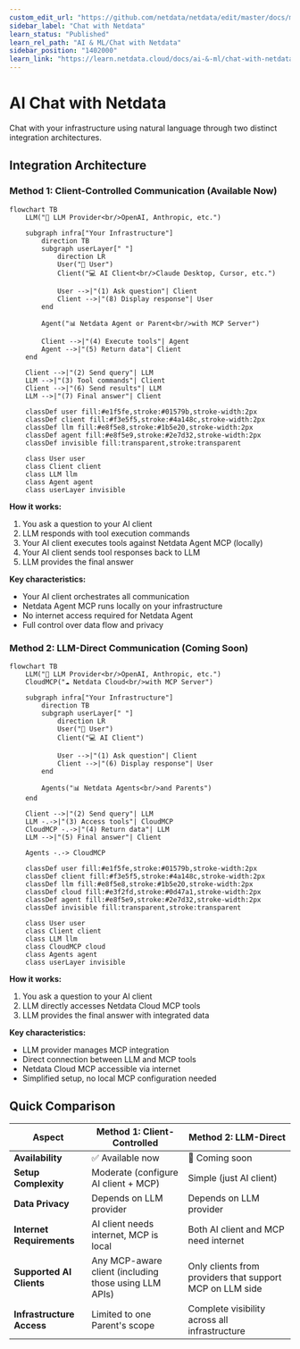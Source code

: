 ```yaml
---
custom_edit_url: "https://github.com/netdata/netdata/edit/master/docs/ml-ai/ai-chat-netdata/ai-chat-netdata.md"
sidebar_label: "Chat with Netdata"
learn_status: "Published"
learn_rel_path: "AI & ML/Chat with Netdata"
sidebar_position: "1402000"
learn_link: "https://learn.netdata.cloud/docs/ai-&-ml/chat-with-netdata"
---
```


# AI Chat with Netdata

Chat with your infrastructure using natural language through two distinct integration architectures.

## Integration Architecture

### Method 1: Client-Controlled Communication (Available Now)

```mermaid
flowchart TB
    LLM("🤖 LLM Provider<br/>OpenAI, Anthropic, etc.")
    
    subgraph infra["Your Infrastructure"]
        direction TB
        subgraph userLayer[" "]
            direction LR
            User("👤 User") 
            Client("💻 AI Client<br/>Claude Desktop, Cursor, etc.")
            
            User -->|"(1) Ask question"| Client
            Client -->|"(8) Display response"| User
        end
        
        Agent("📊 Netdata Agent or Parent<br/>with MCP Server")
        
        Client -->|"(4) Execute tools"| Agent
        Agent -->|"(5) Return data"| Client
    end
    
    Client -->|"(2) Send query"| LLM
    LLM -->|"(3) Tool commands"| Client
    Client -->|"(6) Send results"| LLM
    LLM -->|"(7) Final answer"| Client
    
    classDef user fill:#e1f5fe,stroke:#01579b,stroke-width:2px
    classDef client fill:#f3e5f5,stroke:#4a148c,stroke-width:2px
    classDef llm fill:#e8f5e8,stroke:#1b5e20,stroke-width:2px
    classDef agent fill:#e8f5e9,stroke:#2e7d32,stroke-width:2px
    classDef invisible fill:transparent,stroke:transparent
    
    class User user
    class Client client
    class LLM llm
    class Agent agent
    class userLayer invisible
```

**How it works:**

1. You ask a question to your AI client
2. LLM responds with tool execution commands
3. Your AI client executes tools against Netdata Agent MCP (locally)
4. Your AI client sends tool responses back to LLM
5. LLM provides the final answer

**Key characteristics:**

- Your AI client orchestrates all communication
- Netdata Agent MCP runs locally on your infrastructure
- No internet access required for Netdata Agent
- Full control over data flow and privacy

### Method 2: LLM-Direct Communication (Coming Soon)

```mermaid
flowchart TB
    LLM("🤖 LLM Provider<br/>OpenAI, Anthropic, etc.")
    CloudMCP("☁️ Netdata Cloud<br/>with MCP Server")
    
    subgraph infra["Your Infrastructure"]
        direction TB
        subgraph userLayer[" "]
            direction LR
            User("👤 User")
            Client("💻 AI Client")
            
            User -->|"(1) Ask question"| Client
            Client -->|"(6) Display response"| User
        end
        
        Agents("📊 Netdata Agents<br/>and Parents")
    end
    
    Client -->|"(2) Send query"| LLM
    LLM -.->|"(3) Access tools"| CloudMCP
    CloudMCP -.->|"(4) Return data"| LLM
    LLM -->|"(5) Final answer"| Client
    
    Agents -.-> CloudMCP
    
    classDef user fill:#e1f5fe,stroke:#01579b,stroke-width:2px
    classDef client fill:#f3e5f5,stroke:#4a148c,stroke-width:2px
    classDef llm fill:#e8f5e8,stroke:#1b5e20,stroke-width:2px
    classDef cloud fill:#e3f2fd,stroke:#0d47a1,stroke-width:2px
    classDef agent fill:#e8f5e9,stroke:#2e7d32,stroke-width:2px
    classDef invisible fill:transparent,stroke:transparent
    
    class User user
    class Client client
    class LLM llm
    class CloudMCP cloud
    class Agents agent
    class userLayer invisible
```

**How it works:**

1. You ask a question to your AI client
2. LLM directly accesses Netdata Cloud MCP tools
3. LLM provides the final answer with integrated data

**Key characteristics:**

- LLM provider manages MCP integration
- Direct connection between LLM and MCP tools
- Netdata Cloud MCP accessible via internet
- Simplified setup, no local MCP configuration needed

## Quick Comparison

| Aspect | Method 1: Client-Controlled | Method 2: LLM-Direct |
|--------|---------------------------|---------------------|
| **Availability** | ✅ Available now | 🚧 Coming soon |
| **Setup Complexity** | Moderate (configure AI client + MCP) | Simple (just AI client) |
| **Data Privacy** | Depends on LLM provider | Depends on LLM provider |
| **Internet Requirements** | AI client needs internet, MCP is local | Both AI client and MCP need internet |
| **Supported AI Clients** | Any MCP-aware client (including those using LLM APIs) | Only clients from providers that support MCP on LLM side |
| **Infrastructure Access** | Limited to one Parent's scope | Complete visibility across all infrastructure |
